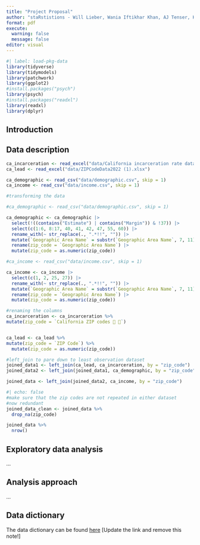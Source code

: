 ```yaml
---
title: "Project Proposal"
author: "staRstistions - Will Lieber, Wania Iftikhar Khan, AJ Tenser, Kami Akala"
format: pdf
execute: 
  warning: false
  message: false
editor: visual
---
```


```r
#| label: load-pkg-data
library(tidyverse)
library(tidymodels)
library(patchwork)
library(ggplot2)
#install.packages("psych")
library(psych)
#install.packages("readxl") 
library(readxl)  
library(dplyr) 
```

## Introduction

## Data description

```r

ca_incarceration <- read_excel("data/California incarceration rate data.xlsx")
ca_lead <- read_excel("data/ZIPCodeData2022 (1).xlsx")

ca_demographic <- read_csv("data/demographic.csv", skip = 1)
ca_income <- read_csv("data/income.csv", skip = 1)
```

```r
#transforming the data

#ca_demographic <- read_csv("data/demographic.csv", skip = 1)

ca_demographic <- ca_demographic |>
  select(!((contains("Estimate") | contains("Margin")) & !37)) |>
  select(c(1:6, 8:17, 40, 41, 42, 47, 55, 60)) |>
  rename_with(~ str_replace(., ".*!!", "")) |>
  mutate(`Geographic Area Name` = substr(`Geographic Area Name`, 7, 11)) |>
  rename(zip_code = `Geographic Area Name`) |>
  mutate(zip_code = as.numeric(zip_code))

#ca_income <- read_csv("data/income.csv", skip = 1)

ca_income <- ca_income |>
  select(c(1, 2, 25, 27)) |>
  rename_with(~ str_replace(., ".*!!", "")) |>
  mutate(`Geographic Area Name` = substr(`Geographic Area Name`, 7, 11)) |>
  rename(zip_code = `Geographic Area Name`) |>
  mutate(zip_code = as.numeric(zip_code))
```

```r
#renaming the columns
ca_incarceration <- ca_incarceration %>% 
mutate(zip_code = `California ZIP codes  `)


ca_lead <- ca_lead %>% 
mutate(zip_code = `ZIP Code`) %>% 
  mutate(zip_code = as.numeric(zip_code))

```

```r
#left_join to pare down to least observation dataset
joined_data1 <- left_join(ca_lead, ca_incarceration, by = "zip_code")
joined_data2 <- left_join(joined_data1, ca_demographic, by = "zip_code")

joined_data <- left_join(joined_data2, ca_income, by = "zip_code")

```

```r
#| echo: false
#make sure that the zip codes are not repeated in either dataset
#now redundant
joined_data_clean <- joined_data %>% 
  drop_na(zip_code)
```

```r
joined_data %>% 
  nrow()
```

## Exploratory data analysis

...

## Analysis approach

...

## Data dictionary

The data dictionary can be found [here](ADD%20LINK!!!) \[Update the link and remove this note!\]
